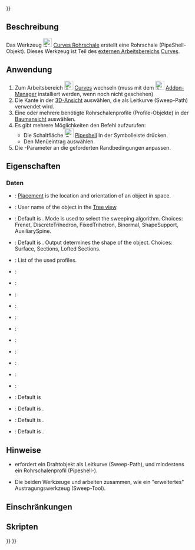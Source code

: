 <languages/>
{{UnfinishedDocu{{#translation:}}}}

{{Docnav/de
|[[Curves_PipeshellProfile/de|Rohrschalenprofil]]
|[[Curves_GordonSurface/de|GordonFläche]]
|[[Curves Workbench/de|Curves]]
|IconL=Curves_PipeshellProfile.svg
|IconR=Curves_GordonSurface.svg
|IconC=Curves_workbench_icon.svg
}}

{{GuiCommand/de
|Name=Curves Pipeshell
|Name/de=Curves Rohrschale
|MenuLocation=Surfaces → Pipeshell 
|Workbenches=[[Curves_Workbench/de|Curves]]
}}

==Beschreibung==

Das Werkzeug [[Image:Curves_Pipeshell.svg|24px]] [[Curves_Pipeshell/de|Curves Rohrschale]] erstellt eine Rohrschale (PipeShell-Objekt). Dieses Werkzeug ist Teil des [[external workbenches/de|externen Arbeitsbereichs]] [[Curves Workbench/de|Curves]].

==Anwendung==

# Zum Arbeitsbereich [[Image:Curves_workbench_icon.svg|24px]] [[Curves_Workbench/de|Curves]] wechseln (muss mit dem [[Image:Std_AddonMgr.svg|24px]] [[Std_AddonMgr/de|Addon-Manager]] installiert werden, wenn noch nicht geschehen)
# Die Kante in der [[3D_view/de|3D-Ansicht]] auswählen, die als Leitkurve (Sweep-Path) verwendet wird.
# Eine oder mehrere benötigte Rohrschalenprofile (Profile-Objekte) in der [[Tree_view/de|Baumansicht]] auswählen.
# Es gibt mehrere Möglichkeiten den Befehl aufzurufen:
#* Die Schaltfläche [[Image:Curves_Pipeshell.svg|24px]] [[Curves_Pipeshell/de|Pipeshell]] In der Symbolleiste drücken.
#* Den Menüeintrag {{MenuCommand|Surfaces → Pipeshell}} auswählen.
# Die {{incode|Pipeshell}}-Parameter an die geforderten Randbedingungen anpassen.

==Eigenschaften==

===Daten===

{{Properties_Title/de|Basis}}

* {{PropertyData|Placement}}: [[Placement|Placement]] is the location and orientation of an object in space.
* {{PropertyData|Label}}: User name of the object in the [[Tree_view|Tree view]]. 

{{Properties_Title|Main}}

* {{PropertyData|Mode}}: Default is {{Emphasis|Frenet}}. Mode is used to select the sweeping algorithm. Choices: Frenet, DiscreteTrihedron, FixedTrihetron, Binormal, ShapeSupport, AuxiliarySpine.
* {{PropertyData|Output}}: Default is {{Emphasis|Surface}}. Output determines the shape of the object. Choices: Surface, Sections, Lofted Sections.
* {{PropertyData|Profile}}: List of the used profiles.
* {{PropertyData|Spine}}:

{{Properties_Title|Mode}}

* {{PropertyData|Auxiliary}}:
* {{PropertyData|Contact}}:
* {{PropertyData|Corrected}}:
* {{PropertyData|Direction}}:
* {{PropertyData|Equi Curvi}}:
* {{PropertyData|Location}}:
* {{PropertyData|Support}}:

{{Properties_Title|Settings}}

* {{PropertyData|Max Degree}}:
* {{PropertyData|Max Segments}}:
* {{PropertyData|Samples}}:
* {{PropertyData|Solid}}: Default is {{Emphasis|False}}
* {{PropertyData|Tol3d}}: Default is {{Emphasis|0.00}}.
* {{PropertyData|Tol Ang}}: Default is {{Emphasis|0.00}}.
* {{PropertyData|Tol Bound}}: Default is {{Emphasis|0.00}}.

==Hinweise==
* {{Emphasis|Pipeshell}} erfordert ein Drahtobjekt als Leitkurve (Sweep-Path), und mindestens ein Rohrschalenprofil (Pipeshell-{{Emphasis|Profile}}).
* Die beiden Werkzeuge {{Emphasis|Rohrschale}} und {{Emphasis|Rohrschalenprofil}} arbeiten zusammen, wie ein "erweitertes" Austragungswerkzeug (Sweep-Tool).

==Einschränkungen==


==Skripten==


{{Docnav/de
|[[Curves_PipeshellProfile/de|Rohrschalenprofil]]
|[[Curves_GordonSurface/de|GordonFläche]]
|[[Curves Workbench/de|Curves]]
|IconL=Curves_PipeshellProfile.svg
|IconR=Curves_GordonSurface.svg
|IconC=Curves_workbench_icon.svg
}}

{{Curves Tools navi{{#translation:}}}}
{{Userdocnavi{{#translation:}}}}